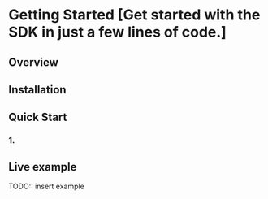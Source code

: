 # Getting Started [Get started with the SDK in just a few lines of code.]

## Overview

## Installation

## Quick Start

### 1.

## Live example

TODO:: insert example

